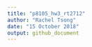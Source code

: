 ```yaml
---
title: "p8105_hw3_rt2712"
author: "Rachel Tsong"
date: "15 October 2018"
output: github_document
---
```


















